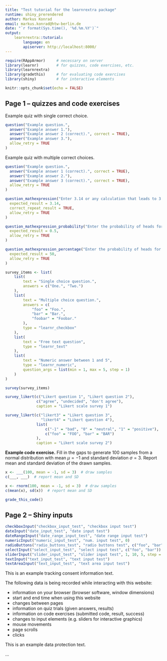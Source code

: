 ```yaml
---
title: "Test tutorial for the learnrextra package"
runtime: shiny_prerendered
author: Markus Konrad
email: markus.konrad@htw-berlin.de
date: "`r format(Sys.time(), '%d.%m.%Y')`"
output:
    learnrextra::tutorial:
        language: en
        apiserver: http://localhost:8000/
---
```


```r
require(RAppArmor)     # necessary on server
library(learnr)        # for quizzes, code exercises, etc.
library(learnrextra)
library(gradethis)     # for evaluating code exercises
library(shiny)         # for interactive elements

knitr::opts_chunk$set(echo = FALSE)
```

## Page 1 – quizzes and code exercises

Example quiz with single correct choice.

```r
question("Example question.",
  answer("Example answer 1."),
  answer("Example answer 2 (correct).", correct = TRUE),
  answer("Example answer 3."),
  allow_retry = TRUE
)
```

Example quiz with multiple correct choices.

```r
question("Example question.",
  answer("Example answer 1 (correct).", correct = TRUE),
  answer("Example answer 2."),
  answer("Example answer 3 (correct).", correct = TRUE),
  allow_retry = TRUE
)
```

```r
question_mathexpression("Enter 3.14 or any calculation that leads to 3.14",
  expected_result = 3.14,
  correct_repeat_result = TRUE,
  allow_retry = TRUE
)
```

```r
question_mathexpression_probability("Enter the probability of heads for a fair coin.",
  expected_result = 0.5,
  allow_retry = TRUE
)
```

```r
question_mathexpression_percentage("Enter the probability of heads for a fair coin in percent.",
  expected_result = 50,
  allow_retry = TRUE
)
```

```r
survey_items <- list(
    list(
        text = "Single choice question.",
        answers = c("One.", "Two.")
    ),
    list(
        text = "Multiple choice question.",
        answers = c(
            "foo" = "Foo.",
            "bar" = "Bar.",
            "foobar" = "Foobar."
        ),
        type = "learnr_checkbox"
    ),
    list(
        text = "Free text question",
        type = "learnr_text"
    ),
    list(
        text = "Numeric answer between 1 and 5",
        type = "learnr_numeric",
        question_args = list(min = 1, max = 5, step = 1)
    )
)

survey(survey_items)
```


```r
survey_likert(c("Likert question 1", "Likert question 2"),
              c("agree", "undecided", "don't agree"),
              caption = "Likert scale survey 1")
```


```r
survey_likert(c("likert3" = "Likert question 3",
                "likert4" = "Likert question 4"),
              list(
                  c("-1" = "bad", "0" = "neutral", "1" = "positive"),
                  c("foo" = "FOO", "bar" = "BAR")
              ),
              caption = "Likert scale survey 2")
```



**Example code exercise.** Fill in the gaps to generate 100 samples from a normal distribution with mean $\mu=-1$ and
standard deviation $\sigma=3$. Report mean and standard deviation of the drawn samples.

```r
x <- ___(100, mean = -1, sd = 3)  # draw samples
c(___, ___)  # report mean and SD
```

```r
x <- rnorm(100, mean = -1, sd = 3)  # draw samples
c(mean(x), sd(x))  # report mean and SD
```

```r
grade_this_code()
```


## Page 2 – Shiny inputs


```r
checkboxInput("checkbox_input_test", "checkbox input test")
dateInput("date_input_test", "date input test")
dateRangeInput("date_range_input_test", "date range input test")
numericInput("numeric_input_test", "num. input test", 0)
radioButtons("radio_buttons_test", "radio buttons test", c("foo", "bar"))
selectInput("select_input_test", "select input test", c("foo", "bar"))
sliderInput("slider_input_test", "slider input test", 1, 10, 5, step = 1)
textInput("text_input_test", "text input test")
textAreaInput("text_input_test", "text area input test")
```

::: tracking_consent_text

This is an example tracking consent information text.

The following data is being recorded while interacting with this website:

<ul>
    <li>information on your browser (browser software, window dimensions)</li>
    <li>start and end time when using this website</li>
    <li class="trackingdata-chapters">changes between pages</li>
    <li>information on quiz trials (given answers, results)</li>
    <li>information on code exercises (submitted code, result, success)</li>
    <li class="trackingdata-inputs">changes to input elements (e.g. sliders for interactive graphics)</li>
    <li class="trackingdata-mouse">mouse movements</li>
    <li class="trackingdata-mouse">page scrolls</li>
    <li class="trackingdata-mouse">clicks</li>
</ul>


:::

::: data_protection_text

This is an example data protection text.

...

:::
